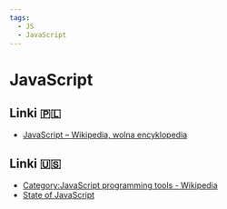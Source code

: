 ```yaml
---
tags:
  - JS
  - JavaScript
---
```


# JavaScript

## Linki 🇵🇱

- [JavaScript – Wikipedia, wolna encyklopedia](https://pl.wikipedia.org/wiki/JavaScript)

## Linki 🇺🇸

- [Category:JavaScript programming tools - Wikipedia](https://en.wikipedia.org/wiki/Category:JavaScript_programming_tools)
- [State of JavaScript](https://stateofjs.com/en-us/)
